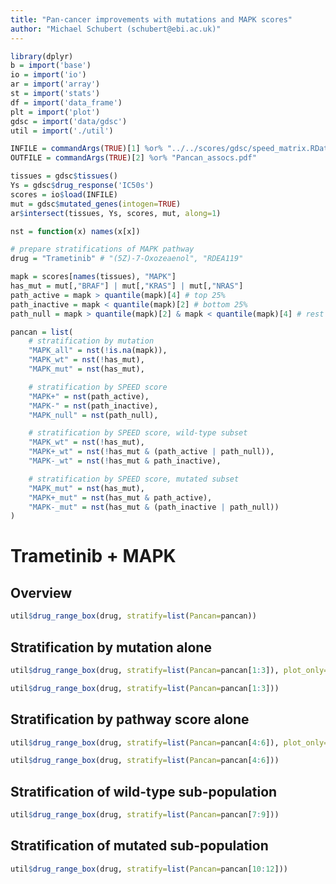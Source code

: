 ```yaml
---
title: "Pan-cancer improvements with mutations and MAPK scores"
author: "Michael Schubert (schubert@ebi.ac.uk)"
---
```


```r
library(dplyr)
b = import('base')
io = import('io')
ar = import('array')
st = import('stats')
df = import('data_frame')
plt = import('plot')
gdsc = import('data/gdsc')
util = import('./util')

INFILE = commandArgs(TRUE)[1] %or% "../../scores/gdsc/speed_matrix.RData"
OUTFILE = commandArgs(TRUE)[2] %or% "Pancan_assocs.pdf"

tissues = gdsc$tissues()
Ys = gdsc$drug_response('IC50s')
scores = io$load(INFILE)
mut = gdsc$mutated_genes(intogen=TRUE)
ar$intersect(tissues, Ys, scores, mut, along=1)

nst = function(x) names(x[x])

# prepare stratifications of MAPK pathway
drug = "Trametinib" # "(5Z)-7-Oxozeaenol", "RDEA119"

mapk = scores[names(tissues), "MAPK"]
has_mut = mut[,"BRAF"] | mut[,"KRAS"] | mut[,"NRAS"]
path_active = mapk > quantile(mapk)[4] # top 25%
path_inactive = mapk < quantile(mapk)[2] # bottom 25%
path_null = mapk > quantile(mapk)[2] & mapk < quantile(mapk)[4] # rest

pancan = list(
    # stratification by mutation
    "MAPK_all" = nst(!is.na(mapk)),
    "MAPK_wt" = nst(!has_mut),
    "MAPK_mut" = nst(has_mut),

    # stratification by SPEED score
    "MAPK+" = nst(path_active),
    "MAPK-" = nst(path_inactive),
    "MAPK_null" = nst(path_null),

    # stratification by SPEED score, wild-type subset
    "MAPK_wt" = nst(!has_mut),
    "MAPK+_wt" = nst(!has_mut & (path_active | path_null)),
    "MAPK-_wt" = nst(!has_mut & path_inactive),

    # stratification by SPEED score, mutated subset
    "MAPK_mut" = nst(has_mut),
    "MAPK+_mut" = nst(has_mut & path_active),
    "MAPK-_mut" = nst(has_mut & (path_inactive | path_null))
)
```

# Trametinib + MAPK

## Overview

```r
util$drug_range_box(drug, stratify=list(Pancan=pancan))
```

## Stratification by mutation alone

```r
util$drug_range_box(drug, stratify=list(Pancan=pancan[1:3]), plot_only=NULL)
```

```r
util$drug_range_box(drug, stratify=list(Pancan=pancan[1:3]))
```

## Stratification by pathway score alone

```r
util$drug_range_box(drug, stratify=list(Pancan=pancan[4:6]), plot_only=NULL)
```

```r
util$drug_range_box(drug, stratify=list(Pancan=pancan[4:6]))
```

## Stratification of wild-type sub-population

```r
util$drug_range_box(drug, stratify=list(Pancan=pancan[7:9]))
```

## Stratification of mutated sub-population

```r
util$drug_range_box(drug, stratify=list(Pancan=pancan[10:12]))
```

<!--
# Nutlin-3a + p53

```r
p53 = scores[names(tissues), "p53"]
stratify = list(Pancan = list(
    "p53+" = nst(p53 > quantile(p53)[4]), # top 25%
    "p53-" = nst(p53 < quantile(p53)[2]), # bottom 25%
    "p53_null" = nst(p53 > quantile(p53)[2] & p53 < quantile(p53)[4]), # bottom 25%
    "TP53_wt" = nst(!mut[,"TP53"]),
    "TP53_mut" = nst(mut[,"TP53"]),
    "TP53+_mut" = nst(mut[,"TP53"] & p53 > quantile(p53)[3]),
    "TP53-_mut" = nst(mut[,"TP53"] & p53 < quantile(p53)[3])
))

util$drug_range_box("Nutlin-3a", stratify=stratify)
```
-->
